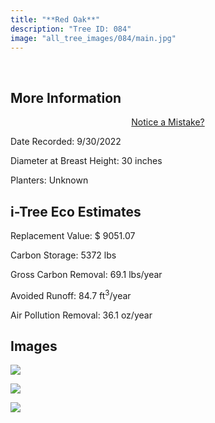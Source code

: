 ```yaml
---
title: "**Red Oak**"
description: "Tree ID: 084"
image: "all_tree_images/084/main.jpg"
---
```


<br>

## **More Information**
::: column-margin
<center><a class="button" href="https://forms.gle/W6f5nwYxrM33hF4f7">Notice a Mistake?</a></center>
:::


Date Recorded:  9/30/2022

Diameter at Breast Height:  30  inches

Planters:  Unknown

## **i-Tree Eco Estimates**


 Replacement Value: $ 9051.07

 Carbon Storage:  5372  lbs

 Gross Carbon Removal:  69.1  lbs/year

 Avoided Runoff:  84.7  ft<sup>3</sup>/year

 Air Pollution Removal:  36.1  oz/year

## **Images**


 ![](all_tree_images/084/IMG_6609.jpg)

 ![](all_tree_images/084/IMG_6610.jpg)

 ![](all_tree_images/084/main.jpg)
